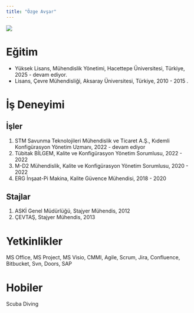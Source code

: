 ```yaml
---
title: "Özge Avşar"
---
```


![](/assets/images/ozgeavsar.jpeg){fig-align="center"}

# Eğitim

-   Yüksek Lisans, Mühendislik Yönetimi, Hacettepe Üniversitesi, Türkiye, 2025 - devam ediyor.
-   Lisans, Çevre Mühendisliği, Aksaray Üniversitesi, Türkiye, 2010 - 2015 .

# İş Deneyimi

## İşler

1.  STM Savunma Teknolojileri Mühendislik ve Ticaret A.Ş., Kıdemli Konfigürasyon Yönetim Uzmanı, 2022 - devam ediyor
2.  Tübitak BİLGEM, Kalite ve Konfigürasyon Yönetim Sorumlusu, 2022 - 2022
3.  M-D2 Mühendislik, Kalite ve Konfigürasyon Yönetim Sorumlusu, 2020 - 2022
4.  ERG İnşaat-Pi Makina, Kalite Güvence Mühendisi, 2018 - 2020

## Stajlar

1.  ASKİ Genel Müdürlüğü, Stajyer Mühendis, 2012
2.  ÇEVTAŞ, Stajyer Mühendis, 2013

# Yetkinlikler

MS Office, MS Project, MS Visio, CMMI, Agile, Scrum, Jira, Confluence, Bitbucket, Svn, Doors, SAP

# Hobiler

Scuba Diving
